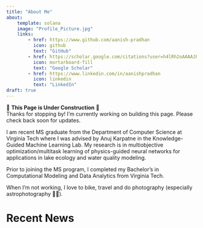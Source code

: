 ```yaml
---
title: "About Me"
about:
    template: solana
    image: "Profile_Picture.jpg"
    links:
        - href: https://www.github.com/aanish-pradhan
          icon: github
          text: "GitHub"
        - href: https://scholar.google.com/citations?user=h4lRh2oAAAAJ&hl=en
          icon: mortarboard-fill
          text: "Google Scholar"
        - href: https://www.linkedin.com/in/aanishpradhan
          icon: linkedin
          text: "LinkedIn"
draft: true
---
```


👷 **This Page is Under Construction** 🚧  
Thanks for stopping by! I'm currently working on building this page. Please 
check back soon for updates.

I am recent MS graduate from the Department of Computer Science at Virginia 
Tech where I was advised by Anuj Karpatne in the Knowledge-Guided Machine 
Learning Lab. My research is in multiobjective optimization/multitask learning 
of physics-guided neural networks for applications in lake ecology and water 
quality modeling.

Prior to joining the MS program, I completed my Bachelor's in Computational 
Modeling and Data Analytics from Virginia Tech.

When I'm not working, I love to bike, travel and do photography (especially 
astrophotography 🌌🔭).

# Recent News


